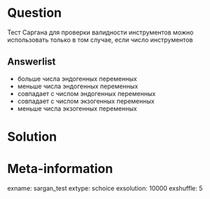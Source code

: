 Question
========
Тест Саргана для проверки валидности инструментов можно использовать только в том случае, если
число инструментов


Answerlist
----------
* больше числа эндогенных переменных 
* меньше числа эндогенных переменных
* совпадает с числом эндогенных переменных
* совпадает с числом экзогенных переменных
* меньше числа экзогенных переменных


Solution
========


Meta-information
================
exname: sargan_test
extype: schoice
exsolution: 10000
exshuffle: 5
